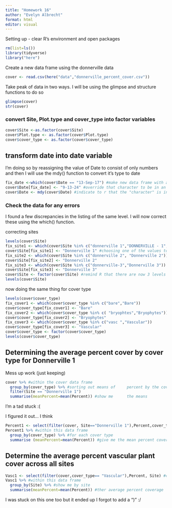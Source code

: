 ```yaml
---
title: "Homework 16"
author: "Evelyn Albrecht"
format: html
editor: visual
---
```


Setting up - clear R's environment and open packages

```r
rm(list=ls())
library(tidyverse)
library("here")
```

Create a new data frame using the donnerville data

```r
cover <- read.csv(here("data","donnerville_percent_cover.csv"))
```

Take peak of data in two ways. I will be using the glimpse and structure functions to do so

```r
glimpse(cover)
str(cover)
```

### convert Site, Plot.type and cover_type into factor variables 

```r
cover$Site <-as.factor(cover$Site)
cover$Plot.type <- as.factor(cover$Plot.type)
cover$cover_type <- as.factor(cover$cover_type)
```

## transform date into date variable 
I'm doing so by reassigning the value of Date to consist of only numbers and then I will use the mdy() function to convert it's type to date

```r
fix_date <-which(cover$Date == "13-Sep-17") #make new data frame with all of the date listing of 13-Sep-17. Coincidentally, this is all of them
cover$Date[fix_date] <- "9-13-24" #override that character to be in an all number format
cover$Date <- mdy(cover$Date) #indicate to r that the "character" is in a date format 
```

### Check the data for any errors

I found a few discrepancies in the listing of the same level. I will now correct these using the which() function.

correcting sites
```r
levels(cover$Site)
fix_site1 <- which(cover$Site %in% c("donnerville 1","DONNERVILLE - 1", "Donnerville 1")) #making a data frame for rows that have these values 
cover$Site[fix_site1] <- "Donnerville 1" #choosing one of the values to be a uniform name for all of them
fix_site2 <- which(cover$Site %in% c("donnerville 2", "Donnerville 2"))
cover$Site[fix_site2] <- "Donnerville 2"
fix_site3 <- which(cover$Site %in% c("donnerville-3","Donnerville 3"))
cover$Site[fix_site3] <- "Donnerville 3"
cover$Site <- factor(cover$Site) #remind R that there are now 3 levels by doing this 
levels(cover$Site)
```
now doing the same thing for cover type
```r
levels(cover$cover_type)
fix_cover1 <- which(cover$cover_type %in% c("bare","Bare"))
cover$cover_type[fix_cover1] <- "Bare"
fix_cover2 <- which(cover$cover_type %in% c( "bryophtes","Bryophytes"))
cover$cover_type[fix_cover2] <- "Bryophytes"
fix_cover3 <- which(cover$cover_type %in% c("vasc ","Vascular"))
cover$cover_type[fix_cover3] <- "Vascular"
cover$cover_type <- factor(cover$cover_type)
levels(cover$cover_type)
```

## Determining the average percent cover by cover type for Donnerville 1

Mess up work (just keeping)
```r
cover %>% #within the cover data frame
  group_by(cover_type) %>% #sorting out means of     percent by the cover type
  filter(Site == "Donnerville 1")
  summarise(meanPercent=mean(Percent)) #show me      the means
```
I'm a tad stuck :(

I figured it out... I think
```r
Percent1 <- select(filter(cover, Site=="Donnerville 1"),Percent,cover_type) #isolating the data for only Donnerville 1
Percent1 %>% #within this data frame
  group_by(cover_type) %>% #for each cover type
  summarise (meanPercent=mean(Percent)) #give me the mean percent coverage 

```

## Determine the average percent vascular plant cover across all sites
```r
Vasc1 <- select(filter(cover,cover_type== "Vascular"),Percent, Site) #create new data frame for percent cover and site for only vascular plants
Vasc1 %>% #within this data frame
  group_by(Site) %>% #show me by site
  summarise(meanPercent=mean(Percent)) #ther average percent coverage
```
I was stuck on this one too but it ended up I forgot to add a ")" :/ 

